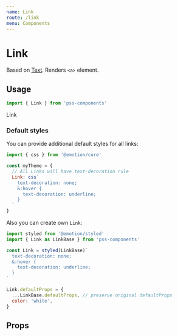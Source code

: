 ```yaml
---
name: Link
route: /link
menu: Components
---
```



# Link

Based on [Text](/text). Renders `<a>` element.


## Usage

```js
import { Link } from 'pss-components'
```

<Playground>
  <Link href='http://example.com' target='_blank'>
    Link
  </Link>
</Playground>

### Default styles

You can provide additional default styles for all links:

```js
import { css } from '@emotion/core'

const myTheme = {
  // All Links will have text-decoration rule
  Link: css`
    text-decoration: none;
    &:hover {
      text-decoration: underline;
    }
  `
}
```

Also you can create own `Link`:

```js
import styled from '@emotion/styled'
import { Link as LinkBase } from 'pss-components'

const Link = styled(LinkBase)`
  text-decoration: none;
  &:hover {
    text-decoration: underline;
  }
`

Link.defaultProps = {
  ...LinkBase.defaultProps, // preserve original defaultProps
  color: 'white',
}
```

## Props

<PropsTable of={Link} />
